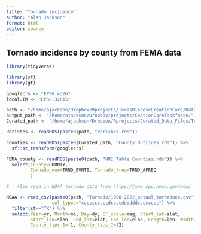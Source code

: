 ```yaml
---
title: "Tornado incidence"
author: "Alan Jackson"
format: html
editor: source
---
```


##        Tornado incidence by county from FEMA data

```r

library(tidyverse)

library(sf)
library(gt)

googlecrs <- "EPSG:4326"
localUTM <- "EPSG:32615"

path <- "/home/ajackson/Dropbox/Rprojects/TexasDioceseCreationCare/Data/"
output_path <- "/home/ajackson/Dropbox/projects/CeationCareTaskforce/"
Curated_path <- "/home/ajackson/Dropbox/Rprojects/Curated_Data_Files/Texas_Counties/"

Parishes <- readRDS(paste0(path, "Parishes.rds"))

Counties <- readRDS(paste0(Curated_path, "County_Outlines.rds")) %>% 
  sf::st_transform(googlecrs)

FEMA_county <- readRDS(paste0(path, "NRI_Table_Counties.rds")) %>% 
  select(County=COUNTY, 
         Tornado_num=TRND_EVNTS, Tornado_freq=TRND_AFREQ
         )

#   Also read in NOAA tornado data from https://www.spc.noaa.gov/wcm/

NOAA <- read_csv(paste0(path, "Tornado/1950-2022_actual_tornadoes.csv"),
                 col_types="ccccccccccdccccddddddcccccccc") %>% 
  filter(st=="TX") %>% 
  select(Year=yr, Month=mo, Day=dy, EF_scale=mag, Start_lat=slat,
         Start_lon=slon, End_lat=elat, End_lon=elon, Length=len, Width=wid,
         County_fips_1=f1, County_fips_2=f2)

```









